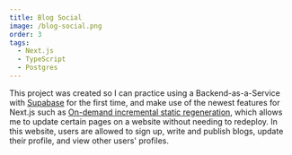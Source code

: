 ```yaml
---
title: Blog Social
image: /blog-social.png
order: 3
tags:
  - Next.js
  - TypeScript
  - Postgres
---
```


This project was created so I can practice using a Backend-as-a-Service with [Supabase](https://supabase.com) for the first time, and make use of the newest features for Next.js such as [On-demand incremental static regeneration](https://nextjs.org/blog/next-12-2?utm_source=next-site&utm_medium=banner&utm_campaign=next-website#on-demand-incremental-static-regeneration-stable), which allows me to update certain pages on a website without needing to redeploy. In this website, users are allowed to sign up, write and publish blogs, update their profile, and view other users' profiles.
